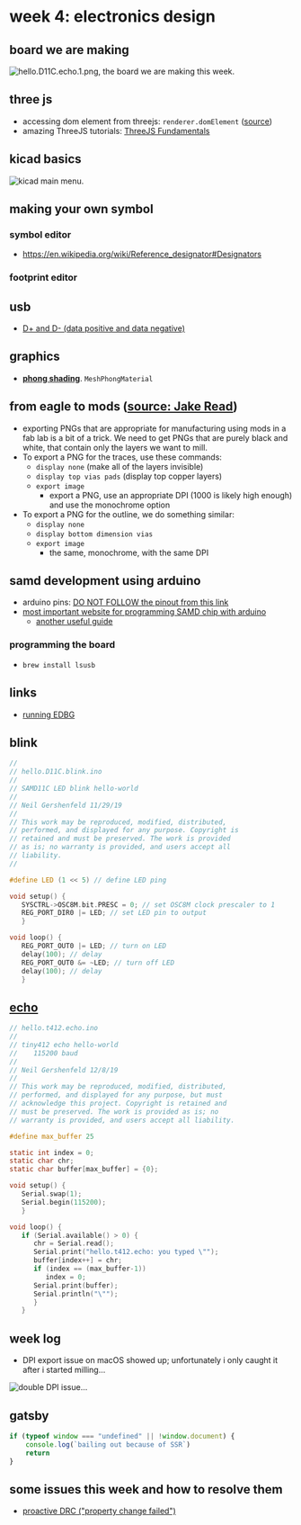 # week 4: electronics design

## board we are making
![hello.D11C.echo.1.png, the board we are making this week.](../images/wk4/boards/hello.D11C.echo.1.png)

## three js
- accessing dom element from threejs: `renderer.domElement` ([source](https://archive.is/LXTjL))
- amazing ThreeJS tutorials: [ThreeJS Fundamentals](https://threejsfundamentals.org/threejs/lessons/threejs-fundamentals.html)

## kicad basics
![kicad main menu.](../images/wk4/kicad/kicad_main.jpg)

## making your own symbol

### symbol editor
- https://en.wikipedia.org/wiki/Reference_designator#Designators

### footprint editor

## usb
- [D+ and D- (data positive and data negative)](https://en.wikipedia.org/wiki/Differential_signalling)

## graphics
- [**phong shading**](https://en.wikipedia.org/wiki/Phong_shading). `MeshPhongMaterial`

## from eagle to mods ([source: Jake Read](https://archive.is/m0iyF))
- exporting PNGs that are appropriate for manufacturing using mods in a fab lab is a bit of a trick. We need to get PNGs that are purely black and white, that contain only the layers we want to mill.
- To export a PNG for the traces, use these commands:
    - `display none` (make all of the layers invisible)
    - `display top vias pads` (display top copper layers)
    - `export image`
        - export a PNG, use an appropriate DPI (1000 is likely high enough) and use the monochrome option
- To export a PNG for the outline, we do something similar:
    - `display none`
    - `display bottom dimension vias`
    - `export image`
        - the same, monochrome, with the same DPI

## samd development using arduino
- arduino pins: [DO NOT FOLLOW the pinout from this link](https://oshwlab.com/wagiminator/samd11c-development-board)
- [most important website for programming SAMD chip with arduino](http://fabacademy.org/2020/labs/leon/students/adrian-torres/samdino.html)
    - [another useful guide](https://fabacademy.org/2020/labs/ulb/students/quentin-bolsee/projects/samd11c_uart-updi/)

### programming the board
- `brew install lsusb`

## links
- [running EDBG](https://gitlab.cba.mit.edu/classes/863.21/site/-/issues/22)

## blink

```c
//
// hello.D11C.blink.ino
//
// SAMD11C LED blink hello-world
//
// Neil Gershenfeld 11/29/19
//
// This work may be reproduced, modified, distributed,
// performed, and displayed for any purpose. Copyright is
// retained and must be preserved. The work is provided
// as is; no warranty is provided, and users accept all 
// liability.
//

#define LED (1 << 5) // define LED ping

void setup() {
   SYSCTRL->OSC8M.bit.PRESC = 0; // set OSC8M clock prescaler to 1
   REG_PORT_DIR0 |= LED; // set LED pin to output
   }

void loop() {
   REG_PORT_OUT0 |= LED; // turn on LED
   delay(100); // delay
   REG_PORT_OUT0 &= ~LED; // turn off LED
   delay(100); // delay
   }
```

## [echo](http://academy.cba.mit.edu/classes/embedded_programming/t412/hello.t412.echo.ino)

```c
// hello.t412.echo.ino
//
// tiny412 echo hello-world
//    115200 baud
//
// Neil Gershenfeld 12/8/19
//
// This work may be reproduced, modified, distributed,
// performed, and displayed for any purpose, but must
// acknowledge this project. Copyright is retained and
// must be preserved. The work is provided as is; no
// warranty is provided, and users accept all liability.

#define max_buffer 25

static int index = 0;
static char chr;
static char buffer[max_buffer] = {0};

void setup() {
   Serial.swap(1);
   Serial.begin(115200);
   }

void loop() {
   if (Serial.available() > 0) {
      chr = Serial.read();
      Serial.print("hello.t412.echo: you typed \"");
      buffer[index++] = chr;
      if (index == (max_buffer-1))
         index = 0;
      Serial.print(buffer);
      Serial.println("\"");
      }
   }
```

## week log

- DPI export issue on macOS showed up; unfortunately i only caught it after i started milling...

![double DPI issue...](../images/wk4/final/double_dpi.jpg)

## gatsby

```javascript
if (typeof window === "undefined" || !window.document) {
    console.log(`bailing out because of SSR`)
    return
}
```

## some issues this week and how to resolve them
- [proactive DRC ("property change failed")](https://forums.autodesk.com/t5/fusion-360-electronics/property-change-failed-a-k-a-proactive-drc/td-p/9682405)